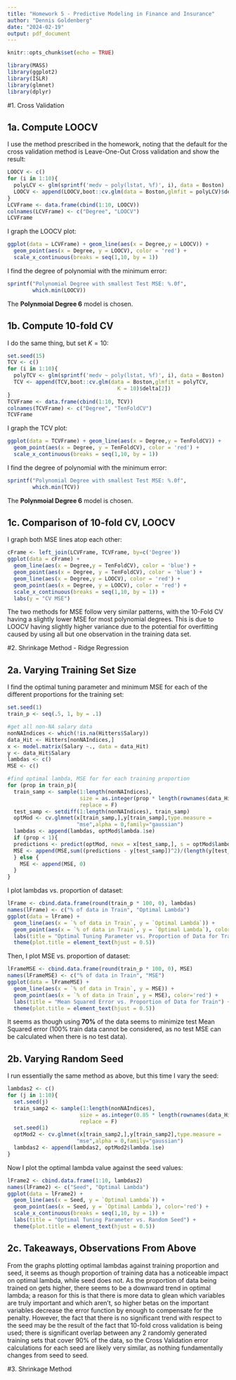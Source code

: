 ```yaml
---
title: "Homework 5 - Predictive Modeling in Finance and Insurance"
author: "Dennis Goldenberg"
date: "2024-02-19"
output: pdf_document
---
```


```r
knitr::opts_chunk$set(echo = TRUE)
```

```r
library(MASS)
library(ggplot2)
library(ISLR)
library(glmnet)
library(dplyr)
```

#1. Cross Validation

## 1a. Compute LOOCV
I use the method prescribed in the homework, noting that the default for the cross validation method is Leave-One-Out Cross validation and show the result:
```r
LOOCV <- c()
for (i in 1:10){
  polyLCV <- glm(sprintf('medv ~ poly(lstat, %f)', i), data = Boston)
  LOOCV <- append(LOOCV,boot::cv.glm(data = Boston,glmfit = polyLCV)$delta[2])
}
LCVFrame <- data.frame(cbind(1:10, LOOCV))
colnames(LCVFrame) <- c("Degree", "LOOCV")
LCVFrame
```

I graph the LOOCV plot:
```r
ggplot(data = LCVFrame) + geom_line(aes(x = Degree,y = LOOCV)) +
  geom_point(aes(x = Degree, y = LOOCV), color = 'red') + 
  scale_x_continuous(breaks = seq(1,10, by = 1))
```
I find the degree of polynomial with the minimum error:
```r
sprintf("Polynomial Degree with smallest Test MSE: %.0f",
        which.min(LOOCV))
```
The $\textbf{Polynmoial Degree 6}$ model is chosen.

## 1b. Compute 10-fold CV
I do the same thing, but set $K = 10$:
```r
set.seed(15)
TCV <- c()
for (i in 1:10){
  polyTCV <- glm(sprintf('medv ~ poly(lstat, %f)', i), data = Boston)
  TCV <- append(TCV,boot::cv.glm(data = Boston,glmfit = polyTCV,
                                   K = 10)$delta[2])
}
TCVFrame <- data.frame(cbind(1:10, TCV))
colnames(TCVFrame) <- c("Degree", "TenFoldCV")
TCVFrame
```

I graph the TCV plot:
```r
ggplot(data = TCVFrame) + geom_line(aes(x = Degree,y = TenFoldCV)) +
  geom_point(aes(x = Degree, y = TenFoldCV), color = 'red') + 
  scale_x_continuous(breaks = seq(1,10, by = 1))
```
I find the degree of polynomial with the minimum error:
```r
sprintf("Polynomial Degree with smallest Test MSE: %.0f",
        which.min(TCV))
```
The $\textbf{Polynmoial Degree 6}$ model is chosen.

## 1c. Comparison of 10-fold CV, LOOCV
I graph both MSE lines atop each other:
```r
cFrame <- left_join(LCVFrame, TCVFrame, by=c('Degree'))
ggplot(data = cFrame) + 
  geom_line(aes(x = Degree,y = TenFoldCV), color = 'blue') +
  geom_point(aes(x = Degree, y = TenFoldCV), color = 'blue') +
  geom_line(aes(x = Degree,y = LOOCV), color = 'red') +
  geom_point(aes(x = Degree, y = LOOCV), color = 'red') + 
  scale_x_continuous(breaks = seq(1,10, by = 1)) + 
  labs(y = "CV MSE")
```

The two methods for MSE follow very similar patterns, with the 10-Fold CV having a slightly lower MSE for most polynomial degrees. This is due to LOOCV having slightly higher variance due to the potential for overfitting caused by using all but one observation in the training data set.


\newpage

#2. Shrinkage Method - Ridge Regression

## 2a. Varying Training Set Size
I find the optimal tuning parameter and minimum MSE for each of the different proportions for the training set:
```r
set.seed(1)
train_p <- seq(.5, 1, by = .1)

#get all non-NA salary data
nonNAIndices <- which(!is.na(Hitters$Salary))
data_Hit <- Hitters[nonNAIndices,]
x <- model.matrix(Salary ~., data = data_Hit)
y <- data_Hit$Salary
lambdas <- c()
MSE <- c()

#find optimal lambda, MSE for for each training proportion
for (prop in train_p){
  train_samp <- sample(1:length(nonNAIndices), 
                       size = as.integer(prop * length(rownames(data_Hit))),
                       replace = F)
  test_samp <- setdiff(1:length(nonNAIndices), train_samp)
  optMod <- cv.glmnet(x[train_samp,],y[train_samp],type.measure =
                      "mse",alpha = 0,family="gaussian")
  lambdas <- append(lambdas, optMod$lambda.1se)
  if (prop < 1){
  predictions <- predict(optMod, newx = x[test_samp,], s = optMod$lambda.1se)
  MSE <- append(MSE,sum((predictions - y[test_samp])^2)/(length(y[test_samp])))
  } else {
    MSE <- append(MSE, 0)
  }
}
```

I plot lambdas vs. proportion of dataset:
```r
lFrame <- cbind.data.frame(round(train_p * 100, 0), lambdas)
names(lFrame) <- c("% of data in Train", "Optimal Lambda")
ggplot(data = lFrame) +
  geom_line(aes(x = `% of data in Train`, y = `Optimal Lambda`)) + 
  geom_point(aes(x = `% of data in Train`, y = `Optimal Lambda`), color='red') + 
  labs(title = "Optimal Tuning Parameter vs. Proportion of Data for Train") + 
  theme(plot.title = element_text(hjust = 0.5))
```

Then, I plot MSE vs. proportion of dataset:
```r
lFrameMSE <- cbind.data.frame(round(train_p * 100, 0), MSE)
names(lFrameMSE) <- c("% of data in Train", "MSE")
ggplot(data = lFrameMSE) +
  geom_line(aes(x = `% of data in Train`, y = MSE)) + 
  geom_point(aes(x = `% of data in Train`, y = MSE), color='red') + 
  labs(title = "Mean Squared Error vs. Proportion of Data for Train") + 
  theme(plot.title = element_text(hjust = 0.5))
```
It seems as though using $\textbf{70\%}$ of the data seems to minimize test Mean Squared error (100% train data cannot be considered, as no test MSE can be calculated when there is no test data).

## 2b. Varying Random Seed
I run essentially the same method as above, but this time I vary the seed:
```r
lambdas2 <- c()
for (j in 1:10){
  set.seed(j)
  train_samp2 <- sample(1:length(nonNAIndices), 
                       size = as.integer(0.85 * length(rownames(data_Hit))),
                       replace = F)
  set.seed(1)
  optMod2 <- cv.glmnet(x[train_samp2,],y[train_samp2],type.measure =
                      "mse",alpha = 0,family="gaussian")
  lambdas2 <- append(lambdas2, optMod2$lambda.1se)
}
```

Now I plot the optimal lambda value against the seed values:
```r
lFrame2 <- cbind.data.frame(1:10, lambdas2)
names(lFrame2) <- c("Seed", "Optimal Lambda")
ggplot(data = lFrame2) +
  geom_line(aes(x = Seed, y = `Optimal Lambda`)) + 
  geom_point(aes(x = Seed, y = `Optimal Lambda`), color='red') + 
  scale_x_continuous(breaks = seq(1,10, by = 1)) + 
  labs(title = "Optimal Tuning Parameter vs. Random Seed") + 
  theme(plot.title = element_text(hjust = 0.5))
```

## 2c. Takeaways, Observations From Above
From the graphs plotting optimal lambdas against training proportion and seed, it seems as though proportion of training data has a noticeable impact on optimal lambda, while seed does not. As the proportion of data being trained on gets higher, there seems to be a downward trend in optimal lambda; a reason for this is that there is more data to glean which variables are truly important and which aren't, so higher betas on the important variables decrease the error function by enough to compensate for the penalty. However, the fact that there is no significant trend with respect to the seed may be the result of the fact that 10-fold cross validation is being used; there is significant overlap between any 2 randomly generated training sets that cover 90% of the data, so the Cross Validation error calculations for each seed are likely very similar, as nothing fundamentally changes from seed to seed.
\newpage

#3. Shrinkage Method

